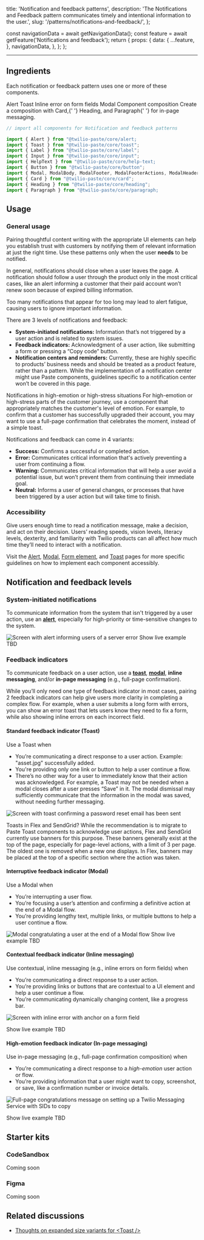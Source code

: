  title: 'Notification and feedback patterns',
  description: 'The Notifications and Feedback pattern communicates timely and intentional information to the user.',
  slug: '/patterns/notifications-and-feedback/',
};



  const navigationData = await getNavigationData();
  const feature = await getFeature('Notifications and feedback');
  return {
    props: {
      data: {
        ...feature,
      },
      navigationData,
    },
  };
};

<content>

<NormalizedPatternHeader description={meta.description} name={meta.title} data={props.data} />

</content>

---

<contentwrapper>

<PageAside data={mdxHeadings} />

<content>

## Ingredients

Each notification or feedback pattern uses one or more of these components.

<Grid gutter="space30" marginBottom="space80">
  <Column>
    <Stack orientation="vertical" spacing="space50">
      <Card>
        <Heading as="h3" variant="heading40" marginBottom="space0">
          <Anchor href="/components/alert">Alert</Anchor>
        </Heading>
      </Card>
      <Card>
        <Heading as="h3" variant="heading40" marginBottom="space0">
          <Anchor href="/components/toast">Toast</Anchor>
        </Heading>
      </Card>
    </Stack>
  </Column>
  <Column>
    <Stack orientation="vertical" spacing="space50">
      <Card>
        <Heading as="h3" variant="heading40" marginBottom="space0">
          <Anchor href="/components/input/#input-with-inline-error">Inline error on form fields</Anchor>
        </Heading>
      </Card>
      <Card>
        <Heading as="h3" variant="heading40" marginBottom="space0">
          <Anchor href="/components/modal">Modal</Anchor>
        </Heading>
      </Card>
    </Stack>
  </Column>
  <Column>
    <Card>
      <Heading as="h3" variant="heading40">
        Component composition
      </Heading>
      <Paragraph marginBottom="space0">
        Create a composition with <Anchor href="/components/card">Card</Anchor>,{' '}
        <Anchor href="/components/heading">Heading</Anchor>, and <Anchor href="/components/paragraph">Paragraph</Anchor>{' '}
        for in-page messaging.
      </Paragraph>
    </Card>
  </Column>
</Grid>

```jsx
// import all components for Notification and feedback patterns

import {​ Alert } from "@twilio-paste/core/alert;
import { Toast } from "@twilio-paste/core/toast";
import { Label } from "@twilio-paste/core/label";
import { Input } from "@twilio-paste/core/input";
import { HelpText } from "@twilio-paste/core/help-text;
import {​ Button } from "@twilio-paste/core/button";
import { Modal, ModalBody, ModalFooter, ModalFooterActions, ModalHeader, ModalHeading } from "@twilio-paste/core/modal";
import {​ Card } from "@twilio-paste/core/card";
import {​ Heading } from "@twilio-paste/core/heading";
import {​ Paragraph } from "@twilio-paste/core/paragraph;
```

## Usage

### General usage

Pairing thoughtful content writing with the appropriate UI elements can help you establish trust with customers by notifying them of relevant information at just the right time. Use these patterns only when the user **needs** to be notified.

In general, notifications should close when a user leaves the page. A notification should follow a user through the product only in the most critical cases, like an alert informing a customer that their paid account won’t renew soon because of expired billing information.

Too many notifications that appear for too long may lead to alert fatigue, causing users to ignore important information.

There are 3 levels of notifications and feedback:

- **System-initiated notifications:** Information that’s not triggered by a user action and is related to system issues.
- **Feedback indicators:** Acknowledgment of a user action, like submitting a form or pressing a “Copy code” button.
- **Notification centers and reminders:** Currently, these are highly specific to products’ business needs and should be treated as a product feature, rather than a pattern. While the implementation of a notification center might use Paste components, guidelines specific to a notification center won’t be covered in this page.

<Callout variant="neutral" marginY="space70">
  <CalloutHeading as="h4">Notifications in high-emotion or high-stress situations</CalloutHeading>
  <CalloutText>
    For high-emotion or high-stress parts of the customer journey, use a component that appropriately matches the
    customer's level of emotion. For example, to confirm that a customer has successfully upgraded their account, you
    may want to use a full-page confirmation that celebrates the moment, instead of a simple toast.
  </CalloutText>
</Callout>

Notifications and feedback can come in 4 variants:

- **Success:** Confirms a successful or completed action.
- **Error:** Communicates critical information that's actively preventing a user from continuing a flow.
- **Warning:** Communicates critical information that will help a user avoid a potential issue, but won’t prevent them from continuing their immediate goal.
- **Neutral:** Informs a user of general changes, or processes that have been triggered by a user action but will take time to finish.

### Accessibility

Give users enough time to read a notification message, make a decision, and act on their decision. Users’ reading speeds, vision levels, literacy levels, dexterity, and familiarity with Twilio products can all affect how much time they’ll need to interact with a notification.

Visit the [Alert](/components/alert), [Modal](/components/modal), [Form element](/components/input), and [Toast](/components/toast) pages for more specific guidelines on how to implement each component accessibly.

## Notification and feedback levels

### System-initiated notifications

To communicate information from the system that isn't triggered by a user action, use an **[alert](/components/alert)**, especially for high-priority or time-sensitive changes to the system.

<Image src={NotificationsAlertImage} placeholder="blur" alt="Screen with alert informing users of a server error" />

<Box marginBottom="space80">
  <Disclosure variant="contained">
    <DisclosureHeading as="h4" variant="heading50">
      Show live example
    </DisclosureHeading>
    <DisclosureContent>TBD</DisclosureContent>
  </Disclosure>
</Box>

### Feedback indicators

To communicate feedback on a user action, use a **[toast](/components/toast)**, **[modal](/components/modal)**, **inline messaging**, and/or **in-page messaging** (e.g., full-page confirmation).

While you’ll only need one type of feedback indicator in most cases, pairing 2 feedback indicators can help give users more clarity in completing a complex flow. For example, when a user submits a long form with errors, you can show an error toast that lets users know they need to fix a form, while also showing inline errors on each incorrect field.

#### Standard feedback indicator (Toast)

Use a Toast when

- You’re communicating a direct response to a user action. Example: "asset.jpg" successfully added.
- You're providing only one link or button to help a user continue a flow.
- There’s no other way for a user to immediately know that their action was acknowledged. For example, a Toast may not be needed when a modal closes after a user presses “Save” in it. The modal dismissal may sufficiently communicate that the information in the modal was saved, without needing further messaging.

<Image
  src={NotificationsToastImage}
  placeholder="blur"
  alt="Screen with toast confirming a password reset email has been sent"
/>

<Callout variant="neutral" marginY="space70">
  <CalloutHeading as="h5">Toasts in Flex and SendGrid?</CalloutHeading>
  <CalloutText>
    While the recommendation is to migrate to Paste Toast components to acknowledge user actions, Flex and SendGrid
    currently use banners for this purpose.
  </CalloutText>
  <CalloutText>
    These banners generally exist at the top of the page, especially for page-level actions, with a limit of 3 per page.
    The oldest one is removed when a new one displays. In Flex, banners may be placed at the top of a specific section
    where the action was taken.
  </CalloutText>
</Callout>

#### Interruptive feedback indicator (Modal)

Use a Modal when

- You’re interrupting a user flow.
- You’re focusing a user’s attention and confirming a definitive action at the end of a Modal flow.
- You’re providing lengthy text, multiple links, or multiple buttons to help a user continue a flow.

<Image src={NotificationsModalImage} placeholder="blur" alt="Modal congratulating a user at the end of a Modal flow" />

<Box marginBottom="space80">
  <Disclosure variant="contained">
    <DisclosureHeading as="h5" variant="heading50">
      Show live example
    </DisclosureHeading>
    <DisclosureContent>TBD</DisclosureContent>
  </Disclosure>
</Box>

#### Contextual feedback indicator (Inline messaging)

Use contextual, inline messaging (e.g., inline errors on form fields) when

- You’re communicating a direct response to a user action.
- You’re providing links or buttons that are contextual to a UI element and help a user continue a flow.
- You’re communicating dynamically changing content, like a progress bar.

<Image
  src={NotificationsInlineMessagingImage}
  placeholder="blur"
  alt="Screen with inline error with anchor on a form field"
/>

<Box marginBottom="space80">
  <Disclosure variant="contained">
    <DisclosureHeading as="h5" variant="heading50">
      Show live example
    </DisclosureHeading>
    <DisclosureContent>TBD</DisclosureContent>
  </Disclosure>
</Box>

#### High-emotion feedback indicator (In-page messaging)

Use in-page messaging (e.g., full-page confirmation composition) when

- You’re communicating a direct response to a _high-emotion_ user action or flow.
- You’re providing information that a user might want to copy, screenshot, or save, like a confirmation number or invoice details.

<Image
  src={NotificationsInpageMessagingImage}
  placeholder="blur"
  alt="Full-page congratulations message on setting up a Twilio Messaging Service with SIDs to copy"
/>

<Box marginBottom="space80">
  <Disclosure variant="contained">
    <DisclosureHeading as="h5" variant="heading50">
      Show live example
    </DisclosureHeading>
    <DisclosureContent>TBD</DisclosureContent>
  </Disclosure>
</Box>

## Starter kits

### CodeSandbox

Coming soon

### Figma

Coming soon

## Related discussions

- [Thoughts on expanded size variants for <Toast /\>](https://github.com/twilio-labs/paste/discussions/834)

</content>

</contentwrapper>
